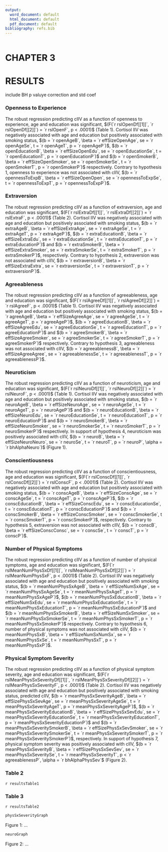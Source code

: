 ```yaml
---
output:
  word_document: default
  html_document: default
  pdf_document: default
bibliography: refs.bib
---
```


```r
```

# **CHAPTER 3**  

# **RESULTS**

######### include BH p valuye correction and std coef

### **Openness to Experience**
The robust regression predicting cIIV as a function of openness to experience, age and education was significant, $(F(`r rslOpenDf[[1]]`, `r rslOpenDf[[2]]`) = `r rslOpenF`, p < .0001)$ (Table 1). Cortisol IIV was negatively associated with age and education but positively associated with smoking status, $(b = `r openAgeB`, \beta = `r effSizeOpenAge`, se = `r openAgeSe`, t = `r openAgeT`, p = `r openAgeP`)$, $(b = `r openEducationB`, \beta = `r effSizeOpenEdu`, se = `r openEducationSe`, t = `r openEducationT`, p = `r openEducationP`)$ and $(b = `r openSmokerB`, \beta = `r effSizeOpenSmoker`, se = `r openSmokerSe`, t = `r openSmokerT`, p = `r openSmokerP`)$ respectively. Contrary to hypothesis 1, openness to experience was not associated with cIIV, $(b = `r opennessToExpB`, \beta = `r effSizeOpenOpen`, se = `r opennessToExpSe`, t = `r opennessToExpT`, p = `r opennessToExpP`)$. 

### **Extraversion**
The robust regression predicting cIIV as a function of extraversion, age and education was significant, $(F(`r rslExtraDf[[1]]`, `r rslExtraDf[[2]]`) = `r rslExtraF`, p < .0001)$ (Table 2). Cortisol IIV was negatively associated with age and education but positively associated with smoking status, $(b = `r extraAgeB`, \beta = `r effSizeExtraAge`, se = `r extraAgeSe`, t = `r extraAgeT`, p = `r extraAgeP`)$, $(b = `r extraEducationB`, \beta = `r effSizeExtraEdu`, se = `r extraEducationSe`, t = `r extraEducationT`, p = `r extraEducationP`)$ and $(b = `r extraSmokerB`, \beta = `r effSizeExtraSmoker`, se = `r extraSmokerSe`, t = `r extraSmokerT`, p = `r extraSmokerP`)$, respectively. Contrary to hypothesis 2, extraversion was not  associated with cIIV, $(b = `r extraversionB`, \beta = `r effSizeExtraExtra`, se = `r extraversionSe`, t = `r extraversionT`, p = `r extraversionP`)$.


### **Agreeableness**
The robust regression predicting cIIV as a function of agreeableness, age and education was significant, $(F(`r rslAgreeDf[[1]]`, `r rslAgreeDf[[2]]`) = `r rslAgreeF`, p < .0001)$ (Table 1). Cortisol IIV was negatively associated with age and education but positively associated with smoking status, $(b = `r agreeAgeB`, \beta = `r effSizeAgreeAge`, se = `r agreeAgeSe`, t = `r agreeAgeT`, p = `r agreeAgeP`)$, $(b = `r agreeEducationB`, \beta = `r effSizeAgreeEdu`, se = `r agreeEducationSe`, t = `r agreeEducationT`, p = `r agreeEducationP`)$ and $(b = `r agreeSmokerB`, \beta = `r effSizeAgreeSmoker`, se = `r agreeSmokerSe`, t = `r agreeSmokerT`, p = `r agreeSmokerP`)$ respectively. Contrary to hypothesis 3, agreeableness was not associated with cIIV, $(b = `r agreeablenessB`, \beta = `r effSizeAgreeAgree`, se = `r agreeablenessSe`, t = `r agreeablenessT`, p = `r agreeablenessP`)$.


### **Neuroticism**
The robust regression predicting cIIV as a function of neuroticism, age and education was significant, $(F(`r rslNeuroDf[[1]]`, `r rslNeuroDf[[2]]`) = `r rslNeuroF`, p < .0001)$ (Table 1). Cortisol IIV was negatively associated with age and education but positively associated with smoking status, $(b = `r neuroAgeB`, \beta = `r effSizeNeuroAge`,  se = `r neuroAgeSe`, t = `r neuroAgeT`, p = `r neuroAgeP`)$ and $(b = `r neuroEducationB`, \beta = `r effSizeNeuroEdu`, se = `r neuroEducationSe`, t = `r neuroEducationT`, p = `r neuroEducationP`)$ and $(b = `r neuroSmokerB`, \beta = `r effSizeNeuroSmoker`, se = `r neuroSmokerSe`, t = `r neuroSmokerT`, p = `r neuroSmokerP`)$ respectively. In support of hypothesis 4, neuroticism was positively associated with cIIV, $(b = `r neuroB`, \beta = `r effSizeNeuroNeuro`, se = `r neuroSe`, t = `r neuroT`, p = `r neuroP`, \alpha = `r bhAlphaNeuro`)$ (Figure 1).

### **Conscientiousness**
The robust regression predicting cIIV as a function of conscientiousness, age and education was significant, $(F(`r rslConscDf[[1]]`, `r rslConscDf[[2]]`) = `r rslConscF`, p < .0001)$ (Table 2). Cortisol IIV was negatively associated with age and education but positively associated with smoking status, $(b = `r conscAgeB`, \beta = `r effSizeConscAge`, se = `r conscAgeSe`, t = `r conscAgeT`, p = `r conscAgeP`)$, $(b = `r conscEducationB`, \beta = `r effSizeConscEdu`, se = `r conscEducationSe`, t = `r conscEducationT`, p = `r conscEducationP`)$ and $(b = `r conscSmokerB`, \beta = `r effSizeConscSmoker`, se = `r conscSmokerSe`, t = `r conscSmokerT`, p = `r conscSmokerP`)$, respectively. Contrary to hypothesis 5, extraversion was not  associated with cIIV, $(b = `r conscB`, \beta = `r effSizeConscConsc`, se = `r conscSe`, t = `r conscT`, p = `r conscP`)$.

### **Number of Physical Symptoms**
The robust regression predicting cIIV as a function of number of physical symptoms, age and education was significant, $(F(`r rslMeanNumPhysSxDf[[1]]`, `r rslMeanNumPhysSxDf[[2]]`) = `r rslMeanNumPhysSxF`, p < .0001)$ (Table 2). Cortisol IIV was negatively associated with age and education but positively associated with smoking status, $(b = `r meanNumPhysSxAgeB`, \beta = `r effSizeNumSxAge`, se = `r meanNumPhysSxAgeSe`, t = `r meanNumPhysSxAgeT`, p = `r meanNumPhysSxAgeP`)$, $(b = `r meanNumPhysSxEducationB`, \beta = `r effSizeNumSxEdu`, se = `r meanNumPhysSxEducationSe`, t = `r meanNumPhysSxEducationT`, p = `r meanNumPhysSxEducationP`)$ and $(b = `r meanNumPhysSxSmokerB`, \beta = `r effSizeNumSxSmoker`, se = `r meanNumPhysSxSmokerSe`, t = `r meanNumPhysSxSmokerT`, p = `r meanNumPhysSxSmokerP`)$ respectively. Contrary to hypothesis 6, number of physical symptoms was not associated with cIIV, $(b = `r meanNumPhysSxB`, \beta = `r effSizeNumSxNumSx`, se = `r meanNumPhysSxSe`, t = `r meanNumPhysSxT`, p = `r meanNumPhysSxP`)$.

### **Physical Symptom Severity**
The robust regression predicting cIIV as a function of physical symptom severity, age and education was significant, $(F(`r rslMeanPhysSxSeverityDf[[1]]`, `r rslMeanPhysSxSeverityDf[[2]]`) = `r rslMeanPhysSxSeverityF`, p < .0001)$ (Table 2). Cortisol IIV was negatively associated with age and education but positively associated with smoking status, predicted cIIV, $(b = `r meanPhysSxSeverityAgeB`, \beta = `r effSizePhysSxSevAge`, se = `r meanPhysSxSeverityAgeSe`, t = `r meanPhysSxSeverityAgeT`, p = `r meanPhysSxSeverityAgeP`)$, $(b = `r meanPhysSxSeverityEducationB`, \beta = `r effSizePhysSxSevEdu`, se = `r meanPhysSxSeverityEducationSe`, t = `r meanPhysSxSeverityEducationT`, p = `r meanPhysSxSeverityEducationP`)$ and $(b = `r meanPhysSxSeveritySmokerB`, \beta = `r effSizePhysSxSevSmoker`, se = `r meanPhysSxSeveritySmokerSe`, t = `r meanPhysSxSeveritySmokerT`, p = `r meanPhysSxSeveritySmokerP`)$, respectively. In support of hypothesis 7, physical symptom severity was positively associated with cIIV, $(b = `r meanPhysSxSeverityB`, \beta = `r effSizePhysSxSevSev`, se = `r meanPhysSxSeveritySe`, t = `r meanPhysSxSeverityT`, p < `r agreeablenessP`, \alpha = `r bhAlphaPhysSev`$ (Figure 2).

### Table 2

`r resultsTable1`

### Table 3

`r resultsTable2`


```r
physSxSeverityGraph
```

Figure 1: ...


```r
neuroGraph
```

Figure 2: ...

































